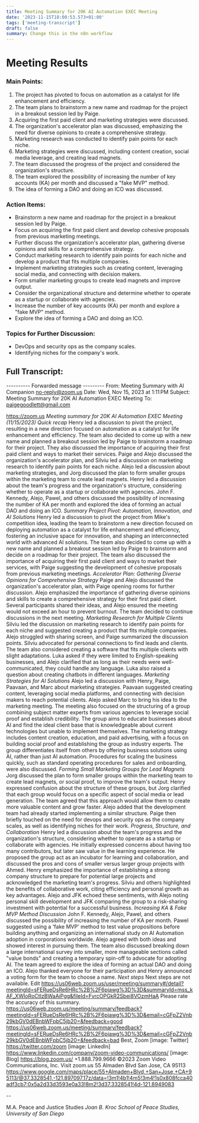 ```yaml
---
title: Meeting Summary for 20K AI Automation EXEC Meeting
date: '2023-11-15T18:00:53.573+01:00'
tags: ['meeting-transcript']
draft: false
summary: Change this in the n8n workflow
---
```


# **Meeting Results**

### Main Points:
1. The project has pivoted to focus on automation as a catalyst for life enhancement and efficiency.
2. The team plans to brainstorm a new name and roadmap for the project in a breakout session led by Paige.
3. Acquiring the first paid client and marketing strategies were discussed.
4. The organization's accelerator plan was discussed, emphasizing the need for diverse opinions to create a comprehensive strategy.
5. Marketing research was conducted to identify pain points for each niche.
6. Marketing strategies were discussed, including content creation, social media leverage, and creating lead magnets.
7. The team discussed the progress of the project and considered the organization's structure.
8. The team explored the possibility of increasing the number of key accounts (KA) per month and discussed a "fake MVP" method.
9. The idea of forming a DAO and doing an ICO was discussed.

### Action Items:
- Brainstorm a new name and roadmap for the project in a breakout session led by Paige.
- Focus on acquiring the first paid client and develop cohesive proposals from previous marketing meetings.
- Further discuss the organization's accelerator plan, gathering diverse opinions and skills for a comprehensive strategy.
- Conduct marketing research to identify pain points for each niche and develop a product that fits multiple companies.
- Implement marketing strategies such as creating content, leveraging social media, and connecting with decision makers.
- Form smaller marketing groups to create lead magnets and improve output.
- Consider the organizational structure and determine whether to operate as a startup or collaborate with agencies.
- Increase the number of key accounts (KA) per month and explore a "fake MVP" method.
- Explore the idea of forming a DAO and doing an ICO.

### Topics for Further Discussion:
- DevOps and security ops as the company scales.
- Identifying niches for the company's work.

## Full Transcript:
---------- Forwarded message ---------
From: Meeting Summary with AI Companion <no-reply@zoom.us>
Date: Wed, Nov 15, 2023 at 1:11 PM
Subject: Meeting Summary for 20K AI Automation EXEC Meeting
To: <paigegoodlett@gmail.com>


<https://zoom.us>
*Meeting summary for 20K AI Automation EXEC Meeting (11/15/2023)*
*Quick recap*
Henry led a discussion to pivot the project, resulting in a new direction
focused on automation as a catalyst for life enhancement and efficiency.
The team also decided to come up with a new name and planned a breakout
session led by Paige to brainstorm a roadmap for their project. They also
discussed the importance of acquiring their first paid client and ways to
market their services. Paige and Alejo discussed the organization's
accelerator plan, and Silviu led a discussion on marketing research to
identify pain points for each niche. Alejo led a discussion about marketing
strategies, and Jorg discussed the plan to form smaller groups within the
marketing team to create lead magnets. Henry led a discussion about the
team's progress and the organization's structure, considering whether to
operate as a startup or collaborate with agencies. John F. Kennedy, Alejo,
Pawel, and others discussed the possibility of increasing the number of KA
per month and explored the idea of forming an actual DAO and doing an ICO.
*Summary*
*Project Pivot: Automation, Innovation, and AI Solutions*
Henry led a discussion to pivot the project from Mike's competition idea,
leading the team to brainstorm a new direction focused on deploying
automation as a catalyst for life enhancement and efficiency, fostering an
inclusive space for innovation, and shaping an interconnected world with
advanced AI solutions. The team also decided to come up with a new name and
planned a breakout session led by Paige to brainstorm and decide on a
roadmap for their project. The team also discussed the importance of
acquiring their first paid client and ways to market their services, with
Paige suggesting the development of cohesive proposals from previous
marketing meetings.
*Accelerator Plan: Gathering Diverse Opinions for Comprehensive Strategy*
Paige and Alejo discussed the organization's accelerator plan, with Paige
opening rooms for further discussion. Alejo emphasized the importance of
gathering diverse opinions and skills to create a comprehensive strategy
for their first paid client. Several participants shared their ideas, and
Alejo ensured the meeting would not exceed an hour to prevent burnout. The
team decided to continue discussions in the next meeting.
*Marketing Research for Multiple Clients*
Silviu led the discussion on marketing research to identify pain points for
each niche and suggested creating a product that fits multiple companies.
Alejo struggled with sharing screen, and Paige summarized the discussion
points. Silviu advocated for personal connections to find leads and
clients. The team also considered creating a software that fits multiple
clients with slight adaptations. Luka asked if they were limited to
English-speaking businesses, and Alejo clarified that as long as their
needs were well-communicated, they could handle any language. Luka also
raised a question about creating chatbots in different languages.
*Marketing Strategies for AI Solutions*
Alejo led a discussion with Henry, Paige, Paavaan, and Marc about marketing
strategies. Paavaan suggested creating content, leveraging social media
platforms, and connecting with decision makers to reach potential clients.
Alejo asked Marc to bring his idea to the marketing meeting. The meeting
also focused on the structuring of a group combining subject matter experts
from various agencies to leverage social proof and establish credibility.
The group aims to educate businesses about AI and find the ideal client
base that is knowledgeable about current technologies but unable to
implement themselves. The marketing strategy includes content creation,
education, and paid advertising, with a focus on building social proof and
establishing the group as industry experts. The group differentiates itself
from others by offering business solutions using AI, rather than just AI
automation. Procedures for scaling the business quickly, such as standard
operating procedures for sales and onboarding, were also discussed.
*Forming Small Marketing Groups for Lead Magnets*
Jorg discussed the plan to form smaller groups within the marketing team to
create lead magnets, or social proof, to improve the team's output. Henry
expressed confusion about the structure of these groups, but Jorg clarified
that each group would focus on a specific aspect of social media or lead
generation. The team agreed that this approach would allow them to create
more valuable content and grow faster. Alejo added that the development
team had already started implementing a similar structure. Paige then
briefly touched on the need for devops and security ops as the company
scales, as well as identifying niches for their work.
*Progress, Structure, and Collaboration*
Henry led a discussion about the team's progress and the organization's
structure, considering whether to operate as a startup or collaborate with
agencies. He initially expressed concerns about having too many
contributors, but later saw value in the learning experience. He proposed
the group act as an incubator for learning and collaboration, and discussed
the pros and cons of smaller versus larger group projects with Ahmed. Henry
emphasized the importance of establishing a strong company structure to
prepare for potential large projects and acknowledged the marketing team's
progress. Silviu and others highlighted the benefits of collaborative work,
citing efficiency and personal growth as key advantages. Alejo and JFK
echoed these sentiments, with Alejo noting personal skill development and
JFK comparing the group to a risk-sharing investment with potential for a
successful business.
*Increasing KA & Fake MVP Method Discussion*
John F. Kennedy, Alejo, Pawel, and others discussed the possibility of
increasing the number of KA per month. Pawel suggested using a 'fake MVP'
method to test value propositions before building anything and organizing
an international study on AI Automation adoption in corporations worldwide.
Alejo agreed with both ideas and showed interest in pursuing them. The team
also discussed breaking down a large international survey into smaller,
more manageable sections called "value bonds" and creating a temporary
spin-off to advocate for adopting AI. The team agreed to explore the idea
of forming an actual DAO and doing an ICO. Alejo thanked everyone for their
participation and Henry announced a voting form for the team to choose a
name.
*Next steps*
Next steps are not available.
Edit
<https://us06web.zoom.us/user/meeting/summary#/detail?meetingId=sFERueDsRe6HRc%2B%2F6pjawg%3D%3D&summaryId=mss_kAF_XWIoRoCtIzBWaAiPgg&fileId=FvrcOPGkR2Sbei8VOzmHaA>
Please rate the accuracy of this summary.
<https://us06web.zoom.us/meeting/summary/feedback?meetingId=sFERueDsRe6HRc%2B%2F6pjawg%3D%3D&email=cGFpZ2Vnb29kbGV0dEBnbWFpbC5jb20=&feedback=good>
<https://us06web.zoom.us/meeting/summary/feedback?meetingId=sFERueDsRe6HRc%2B%2F6pjawg%3D%3D&email=cGFpZ2Vnb29kbGV0dEBnbWFpbC5jb20=&feedback=bad>
Best,
Zoom
[image: Twitter] <https://twitter.com/zoom> [image: LinkedIn]
<https://www.linkedin.com/company/zoom-video-communications/> [image: Blog]
<https://blog.zoom.us/>
+1.888.799.9666
©2023 Zoom Video Communications, Inc.
Visit zoom.us
55 Almaden Blvd
San Jose, CA 95113
<https://www.google.com/maps/place/55+Almaden+Blvd,+San+Jose,+CA+95113/@37.3328541,-121.897097,17z/data=!3m1!4b1!4m5!3m4!1s0x808fcca40adf3cb7:0x5a2d33d3593e0a33!8m2!3d37.3328541!4d-121.8949083>


-- 

M.A. Peace and Justice Studies
*Joan B. Kroc School of Peace Studies, University of San Diego*

